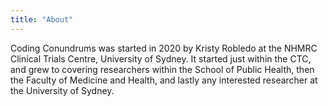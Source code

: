 ```yaml
---
title: "About"
---
```


Coding Conundrums was started in 2020 by Kristy Robledo at the NHMRC Clinical Trials Centre, University of Sydney. It started just within the CTC, and grew to covering researchers within the School of Public Health, then the Faculty of Medicine and Health, and lastly any interested researcher at the University of Sydney.
